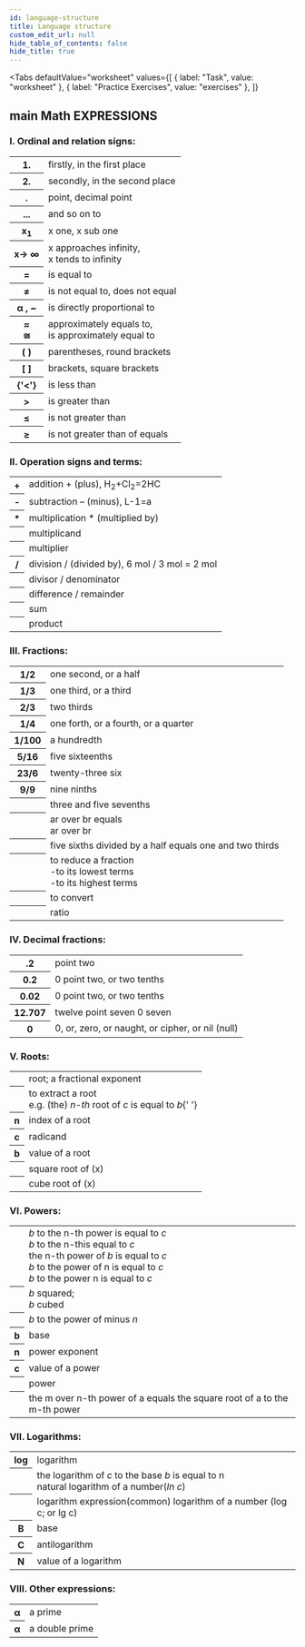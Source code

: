 ```yaml
---
id: language-structure
title: Language structure
custom_edit_url: null
hide_table_of_contents: false
hide_title: true
---
```



<Tabs
  defaultValue="worksheet"
  values={[
    { label: "Task", value: "worksheet" },
    { label: "Practice Exercises", value: "exercises" },
  ]}
>

<TabItem value="worksheet">

## main Math EXPRESSIONS

### I. Ordinal and relation signs:

<table>
  <tr>
    <th>1.</th>
    <td>firstly, in the first place</td>
  </tr>
  <tr>
    <th>2.</th>
    <td>secondly, in the second place</td>
  </tr>
  <tr>
    <th>.</th>
    <td>point, decimal point</td>
  </tr>
  <tr>
    <th>...</th>
    <td>and so on to</td>
  </tr>
  <tr>
    <th>
      x<sub>1</sub>
    </th>
    <td>x one, x sub one</td>
  </tr>
  <tr>
    <th>x→ ∞</th>
    <td>
      x approaches infinity,
      <br /> x tends to infinity
    </td>
  </tr>
  <tr>
    <th>=</th>
    <td>is equal to</td>
  </tr>
  <tr>
    <th>≠</th>
    <td>is not equal to, does not equal</td>
  </tr>
  <tr>
    <th>α , ~</th>
    <td>is directly proportional to</td>
  </tr>
  <tr>
    <th>
      ≈<br />≅
    </th>
    <td>
      approximately equals to,
      <br />
      is approximately equal to
    </td>
  </tr>
  <tr>
    <th>( )</th>
    <td>parentheses, round brackets</td>
  </tr>
  <tr>
    <th>[ ]</th>
    <td>brackets, square brackets</td>
  </tr>
  <tr>
    <th>{'<'}</th>
    <td>is less than</td>
  </tr>
  <tr>
    <th>></th>
    <td>is greater than</td>
  </tr>
  <tr>
    <th>≤</th>
    <td>is not greater than</td>
  </tr>
  <tr>
    <th>≥</th>
    <td>is not greater than of equals</td>
  </tr>
</table>

### II. Operation signs and terms:

<table>
  <tr>
    <th>+</th>
    <td>
      addition + (plus), H<sub>2</sub>+Cl<sub>2</sub>=2HC
    </td>
  </tr>
  <tr>
    <th>-</th>
    <td>subtraction – (minus), L-1=a</td>
  </tr>
  <tr>
    <th>*</th>
    <td>multiplication * (multiplied by)</td>
  </tr>
  <tr>
    <th></th>
    <td>multiplicand</td>
  </tr>
  <tr>
    <th></th>
    <td>multiplier</td>
  </tr>
  <tr>
    <th>/</th>
    <td>division / (divided by), 6 mol / 3 mol = 2 mol</td>
  </tr>
  <tr>
    <th></th>
    <td>divisor / denominator</td>
  </tr>
  <tr>
    <th></th>
    <td>difference / remainder </td>
  </tr>
  <tr>
    <th></th>
    <td>sum</td>
  </tr>
  <tr>
    <th></th>
    <td>product</td>
  </tr>
</table>

### III. Fractions:

<table>
  <tr>
    <th>1/2</th>
    <td>one second, or a half</td>
  </tr>
  <tr>
    <th>1/3</th>
    <td>one third, or a third</td>
  </tr>
  <tr>
    <th>2/3</th>
    <td>two thirds</td>
  </tr>
  <tr>
    <th>1/4</th>
    <td>one forth, or a fourth, or a quarter</td>
  </tr>
  <tr>
    <th>1/100</th>
    <td>a hundredth</td>
  </tr>
  <tr>
    <th>5/16</th>
    <td>five sixteenths</td>
  </tr>
  <tr>
    <th>23/6</th>
    <td>twenty-three six</td>
  </tr>
  <tr>
    <th>9/9</th>
    <td>nine ninths</td>
  </tr>
  <tr>
    <th>
      <Math code="3\frac{5}{7}\" />
    </th>
    <td>three and five sevenths</td>
  </tr>
  <tr>
    <th>
      <Math code="\frac{ar}{br}=\frac{a}{b}" />
    </th>
    <td>
      ar over br equals <br />
      ar over br
    </td>
  </tr>
  <tr>
    <th>
      <Math code="\frac{5}{6}:\frac{1}{2}=\frac{5}{3}=1\frac{2}{3}" />
    </th>
    <td>five sixths divided by a half equals one and two thirds</td>
  </tr>
  <tr>
    <th></th>
    <td>
      to reduce a fraction
      <br />
      -to its lowest terms
      <br />
      -to its highest terms
    </td>
  </tr>
  <tr>
    <th></th>
    <td>to convert</td>
  </tr>
  <tr>
    <th></th>
    <td>ratio</td>
  </tr>
</table>

### IV. Decimal fractions:

<table>
  <tr>
    <th>.2</th>
    <td>point two</td>
  </tr>
  <tr>
    <th>0.2</th>
    <td>0 point two, or two tenths</td>
  </tr>
  <tr>
    <th>0.02</th>
    <td>0 point two, or two tenths</td>
  </tr>
  <tr>
    <th>12.707</th>
    <td>twelve point seven 0 seven</td>
  </tr>
  <tr>
    <th>0</th>
    <td>0, or, zero, or naught, or cipher, or nil (null)</td>
  </tr>
</table>

### V. Roots:

<table>
  <tr>
    <th>
      <Math code="\sqrt[]{}" />
    </th>
    <td>root; a fractional exponent</td>
  </tr>
  <tr>
    <th>
      <Math code="\sqrt[n]{c}=b" />
    </th>
    <td>
      to extract a root <br />
      e.g. (the) <em>n-th</em> root of <em>c</em> is equal to <em>b</em>{' '}
    </td>
  </tr>
  <tr>
    <th>n</th>
    <td>index of a root</td>
  </tr>
  <tr>
    <th>c</th>
    <td>radicand</td>
  </tr>
  <tr>
    <th>b</th>
    <td>value of a root</td>
  </tr>
  <tr>
    <th>
      <Math code="\sqrt[]{x}" />
    </th>
    <td>square root of (x)</td>
  </tr>
  <tr>
    <th>
      <Math code="\sqrt[3]{x}" />
    </th>
    <td>cube root of (x)</td>
  </tr>
</table>

### VI. Powers:

<table>
  <tr>
    <th>
      <Math code="x^n=c" />
    </th>
    <td>
      <em>b</em> to the n-th power is equal to <em>c</em>
      <br />
      <em>b</em> to the n-this equal to <em>c</em>
      <br />
      the n-th power of <em>b</em> is equal to <em>c</em>
      <br />
      <em>b</em> to the power of n is equal to <em>c</em>
      <br />
      <em>b</em> to the power n is equal to <em>c</em>
      <br />
    </td>
  </tr>
  <tr>
    <th>
      <Math code="b^2,b^3" />
    </th>
    <td>
      <em>b</em> squared;
      <br />
      <em>b</em> cubed
      <br />
    </td>
  </tr>
  <tr>
    <th>
      <Math code="b^{-n}" />
    </th>
    <td>
      <em>b</em> to the power of minus
      <em>n</em>
    </td>
  </tr>
  <tr>
    <th>b</th>
    <td>base</td>
  </tr>
  <tr>
    <th>n</th>
    <td>power exponent</td>
  </tr>
  <tr>
    <th>c</th>
    <td>value of a power</td>
  </tr>
  <tr>
    <th>
      <Math code="b^{n}" />
    </th>
    <td>power</td>
  </tr>
  <tr>
    <th>
      <Math code="a^{\frac{m}{n}}=\sqrt[n]{a^m}" />
    </th>
    <td>
      the m over n-th power of a equals the square root of a to the m-th power
    </td>
  </tr>
</table>

### VII. Logarithms:

<table>
  <tr>
    <th>log</th>
    <td>logarithm</td>
  </tr>
  <tr>
    <th>
      <Math code="\log_b c=n" />
    </th>
    <td>
      the logarithm of <em>c</em> to the base <em>b</em> is equal to n<br />
      natural logarithm of a number(<em>ln c</em>)
    </td>
  </tr>
  <tr>
    <th>
      <Math code="\log_b c" />
    </th>
    <td>logarithm expression(common) logarithm of a number (log c; or lg c)</td>
  </tr>
  <tr>
    <th>B</th>
    <td>base</td>
  </tr>
  <tr>
    <th>C</th>
    <td>antilogarithm</td>
  </tr>
  <tr>
    <th>N</th>
    <td>value of a logarithm</td>
  </tr>
</table>

### VIII. Other expressions:

<table>
  <tr>
    <th>α</th>
    <td>a prime</td>
  </tr>
  <tr>
    <th>α</th>
    <td>a double prime</td>
  </tr>
</table>

</TabItem>

<TabItem value="exercises">
  <Frame src="https://learningapps.org/watch?v=payad6n6321" height="480px" />
</TabItem>

</Tabs>

